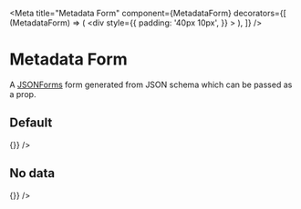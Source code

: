 
<Meta
  title="Metadata Form"
  component={MetadataForm}
  decorators={[
    (MetadataForm) => (
      <div
        style={{
          padding: '40px 10px',
        }}
      >
        <MetadataForm />
      </div>
    ),
  ]}
/>

# Metadata Form

A [JSONForms](https://jsonforms.io/) form generated from JSON schema which can be passed as a prop.

## Default

<Canvas>
	<Story name="Default">
		<MetadataForm schema={schema} uischema={uischema} data={{
			documentDescription: '__DOCUMENT_DESCRIPTION__',
		}} renderers={[]} onChange={() => {}} />
	</Story>
</Canvas>

## No data

<Canvas>
	<Story name="No data">
		<MetadataForm schema={schema} uischema={uischema} data={{
			documentDescription: ''
		}} renderers={[]} onChange={() => {}} />
	</Story>
</Canvas>
